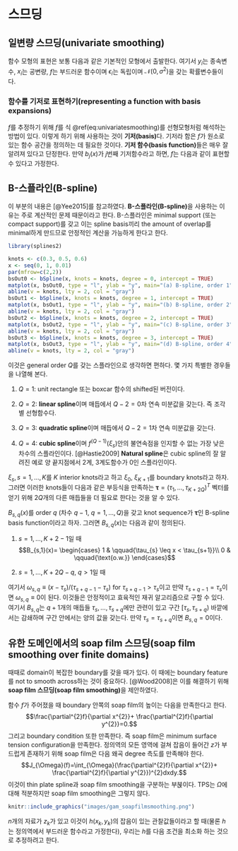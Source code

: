 # 스므딩 {#smoothing}

## 일변량 스므딩(univariate smoothing)

함수 모형의 표현은 보통 다음과 같은 기본적인 모형에서 출발한다.
\begin{equation}
y_{i}=f(x_{i})+\epsilon_{i}.
(\#eq:univariatesmoothing)
\end{equation}
여기서 $y_{i}$는 종속변수, $x_{i}$는 공변량, $f$는 부드러운 함수이며 $\epsilon_{i}$는 독립이며 $\mathcal{N}(0,\sigma^{2})$을 갖는 확률변수들이다.

### 함수를 기저로 표현하기(representing a function with basis expansions)

$f$를 추정하기 위해 $f$를 식 \@ref(eq:univariatesmoothing)를 선형모형처럼 해석하는 방법이 있다. 이렇게 하기 위해 사용하는 것이 **기저(basis)**다. 기저라 함은 $f$가 원소로 있는 함수 공간을 정의하는 데 필요한 것이다. **기저 함수(basis function)**들은 매우 잘 알려져 있다고 단정한다. 만약 $b_{j}(x)$가 $j$번째 기저함수라고 하면, $f$는 다음과 같이 표현할 수 있다고 가정한다.

## B-스플라인(B-spline)

이 부분의 내용은 [@Yee2015]를 참고하였다. **B-스플라인(B-spline)**을 사용하는 이유는 주로 계산적인 문제 때문이라고 한다. B-스플라인은 minimal support (또는 compact support)를 갖고 이는 spline basis끼리 the amount of overlap를 minimal하게 만드므로 안정적인 계산을 가능하게 한다고 한다.

```r
library(splines2)
```

```r
knots <- c(0.3, 0.5, 0.6)
x <- seq(0, 1, 0.01)
par(mfrow=c(2,2))
bsOut0 <- bSpline(x, knots = knots, degree = 0, intercept = TRUE)
matplot(x, bsOut0, type = "l", ylab = "y", main="(a) B-spline, order 1")
abline(v = knots, lty = 2, col = "gray")
bsOut1 <- bSpline(x, knots = knots, degree = 1, intercept = TRUE)
matplot(x, bsOut1, type = "l", ylab = "y", main="(b) B-spline, order 2")
abline(v = knots, lty = 2, col = "gray")
bsOut2 <- bSpline(x, knots = knots, degree = 2, intercept = TRUE)
matplot(x, bsOut2, type = "l", ylab = "y", main="(c) B-spline, order 3")
abline(v = knots, lty = 2, col = "gray")
bsOut3 <- bSpline(x, knots = knots, degree = 3, intercept = TRUE)
matplot(x, bsOut3, type = "l", ylab = "y", main="(d) B-spline, order 4")
abline(v = knots, lty = 2, col = "gray")

```

이것은 general order $Q$를 갖는 스플라인으로 생각하면 편하다. 몇 가지 특별한 경우들을 나열해 본다.

1. $Q=1$: unit rectangle 또는 boxcar 함수의 shifted된 버전이다.

2. $Q=2$: **linear spline**이며 매듭에서 $Q-2=0$차 연속 미분값을 갖는다. 즉 조각별 선형함수다.

3. $Q=3$: **quadratic spline**이며 매듭에서 $Q-2=1$차 연속 미분값을 갖는다.

4. $Q=4$: **cubic spline**이며 $f^{(Q-1)}(\xi_{s})$안의 불연속점을 인지할 수 없는 가장 낮은 차수의 스플라인이다. [@Hastie2009] **Natural spline**은 cubic spline의 잘 알려진 예로 양 끝지점에서 2계, 3계도함수가 0인 스플라인이다.

$\xi_{s}, s=1,\ldots, K$를 $K$ interior knots라고 하고 $\xi_{0}$, $\xi_{K+1}$를 boundary knots라고 하자. 그러면 이러한 knots들이 다음과 같은 부등식을 만족하는
\begin{alignat*}{2}
\tau_{1}\leq \tau_{2} \leq \cdots \leq \tau_{Q} &\leq \xi_{0} && \\
&< \xi_{1} \leq \cdots \leq &&\xi_{K}\\
& &&< \xi_{K+1} \leq \tau_{K+Q+1} \leq \cdots \leq \tau_{K+2Q}
\end{alignat*}
$\boldsymbol{\tau}=(\tau_{1}, \ldots, \tau_{K+2Q})^{T}$ 벡터를 얻기 위해 $2Q$개의 다른 매듭들을 더 필요로 한다는 것을 알 수 있다.

$B_{s,q}(x)$를 order $q$ (차수 $q-1$, $q=1,\ldots, Q$)을 갖고 knot sequence가 $\boldsymbol{\tau}$인 B-spline basis function이라고 하자. 그러면 $B_{s,q}(x)$는 다음과 같이 정의된다.

1. $s=1,\ldots, K+2-1$일 때 
$$B_{s,1}(x)=
\begin{cases}
1 & \qquad{\tau_{s} \leq x < \tau_{s+1}}\\
0 & \qquad{\text{o.w.}}
\end{cases}$$

2. $s=1,\ldots, K+2Q-q$, $q>1$일 때

\begin{align*}
B_{s,q}(x)&=\omega_{s,q}B_{s,q-1}(x)+(1-\omega_{s+1,q}B_{s+1,q-1}(x))\\
&=\frac{x-\tau_{s}}{\tau_{s+q-1}-\tau_{s}}B_{s,q-1}(x) + \frac{\tau_{s+q}-x}{\tau_{s+q}-\tau_{s+1}}B_{s+1,q-1}(x),
\end{align*}

여기서 $\omega_{s,q}\equiv (x-\tau_{s})/(\tau_{s+q-1}-\tau_{s})$ for $\tau_{s+q-1}>\tau_{s}$이고 만약 $\tau_{s+q-1}=\tau_{s}$이면 $\omega_{s,q}\equiv 0$이 된다. 이것들은 안정적이고 효육적인 재귀 알고리즘으로 구할 수 있다. 여기서 $B_{s,q}$는 $q+1$개의 매듭들 $\tau_{s},\ldots, \tau_{s+q}$에만 관련이 있고 구간 $[\tau_{s},\tau_{s+q})$ 바깥에서는 감쇄하며 구간 안에서는 양의 값을 갖는다. 만약 $\tau_{s}=\tau_{s+q}$이면 $B_{s,q}=0$이다.

## 유한 도메인에서의 soap film 스므딩(soap film smoothing over finite domains)

때때로 domain이 복잡한 boundary를 갖을 때가 있다. 이 때에는 boundary feature를 not to smooth across하는 것이 중요하다. [@Wood2008]은 이를 해결하기 위해 **soap film 스므딩(soap film smoothing)**을 제안하였다.

함수 $f$가 주어졌을 때 boundary 안쪽의 soap film의 높이는 다음을 만족한다고 한다.
$$\frac{\partial^{2}f}{\partial x^{2}}+ \frac{\partial^{2}f}{\partial y^{2}}=0.$$
그리고 boundary condition 또한 만족한다. 즉 soap film은 minimum surface tension configuration을 만족한다. 
정의역의 모든 영역에 걸쳐 잡음이 들어간 $z$가 부드럽게 존재하기 위해 soap film은 다음 왜곡 degree 측도를 만족해야 한다.
$$J_{\Omega}(f)=\int_{\Omega}(\frac{\partial^{2}f}{\partial x^{2}}+ \frac{\partial^{2}f}{\partial y^{2}})^{2}dxdy.$$
이것이 thin plate spline과 soap film smoothing을 구분하는 부붅이다. TPS는 $\Omega$에 대해 적분하지만 soap film smoothing은 그렇지 않다.

```r
knitr::include_graphics("images/gam_soapfilmsmoothing.png")
```

$n$개의 자료가 $z_{k}$가 있고 이것이 $h(x_{k},y_{k})$의 잡음이 있는 관찰값들이라고 할 때(물론 $h$는 정의역에서 부드러운 함수라고 가정한다), 우리는 $h$를 다음 조건을 최소화 하는 것으로 추정하려고 한다.
\begin{equation}
\sum_{i=1}^{n}\{ z_{i}-f(x_{i},y_{i})\}^{2}+\lambda J_{\Omega}(f).
(\#eq:soapfilmsmoothing)
\end{equation}
